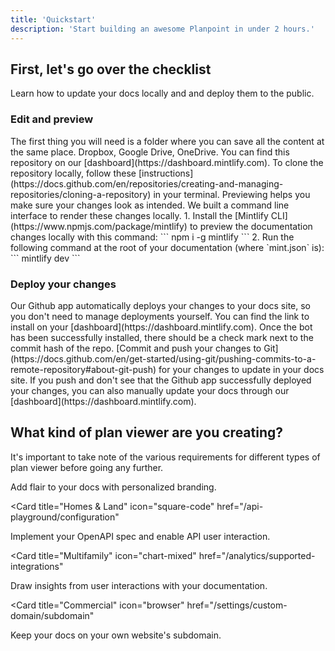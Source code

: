 ```yaml
---
title: 'Quickstart'
description: 'Start building an awesome Planpoint in under 2 hours.'
---
```


## First, let's go over the checklist

Learn how to update your docs locally and and deploy them to the public.

### Edit and preview

<AccordionGroup>
  <Accordion icon="github" title="Cloud folder">
    The first thing you will need is a folder where you can save all the content at the same place. Dropbox, Google Drive, OneDrive. You can find this repository on our
    [dashboard](https://dashboard.mintlify.com). To clone the repository
    locally, follow these
    [instructions](https://docs.github.com/en/repositories/creating-and-managing-repositories/cloning-a-repository)
    in your terminal.
  </Accordion>
  <Accordion icon="rectangle-terminal" title="Preview changes">
    Previewing helps you make sure your changes look as intended. We built a
    command line interface to render these changes locally. 1. Install the
    [Mintlify CLI](https://www.npmjs.com/package/mintlify) to preview the
    documentation changes locally with this command: ``` npm i -g mintlify ```
    2. Run the following command at the root of your documentation (where
    `mint.json` is): ``` mintlify dev ```
  </Accordion>
</AccordionGroup>

### Deploy your changes

<AccordionGroup>

<Accordion icon="message-bot" title="Install our Github app">
  Our Github app automatically deploys your changes to your docs site, so you
  don't need to manage deployments yourself. You can find the link to install on
  your [dashboard](https://dashboard.mintlify.com). Once the bot has been
  successfully installed, there should be a check mark next to the commit hash
  of the repo.
</Accordion>
<Accordion icon="rocket" title="Push your changes">
  [Commit and push your changes to
  Git](https://docs.github.com/en/get-started/using-git/pushing-commits-to-a-remote-repository#about-git-push)
  for your changes to update in your docs site. If you push and don't see that
  the Github app successfully deployed your changes, you can also manually
  update your docs through our [dashboard](https://dashboard.mintlify.com).
</Accordion>

</AccordionGroup>

## What kind of plan viewer are you creating?

It's important to take note of the various requirements for different types of plan viewer before going any further.

<CardGroup>

<Card title="Condos & new appartments" icon="paintbrush" href="/settings/global">
  Add flair to your docs with personalized branding.
</Card>

<Card
  title="Homes & Land"
  icon="square-code"
  href="/api-playground/configuration"
>
  Implement your OpenAPI spec and enable API user interaction.
</Card>

<Card
  title="Multifamily"
  icon="chart-mixed"
  href="/analytics/supported-integrations"
>
  Draw insights from user interactions with your documentation.
</Card>

<Card
  title="Commercial"
  icon="browser"
  href="/settings/custom-domain/subdomain"
>
  Keep your docs on your own website's subdomain.
</Card>

</CardGroup>
